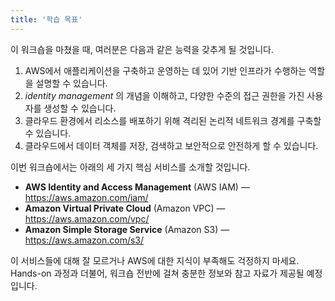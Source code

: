 ```yaml
---
title: '학습 목표'
---
```


이 워크숍을 마쳤을 때, 여러분은 다음과 같은 능력을 갖추게 될 것입니다.

1. AWS에서 애플리케이션을 구축하고 운영하는 데 있어 기반 인프라가 수행하는 역할을 설명할 수 있습니다.
2. *identity management* 의 개념을 이해하고, 다양한 수준의 접근 권한을 가진 사용자를 생성할 수 있습니다.
3. 클라우드 환경에서 리소스를 배포하기 위해 격리된 논리적 네트워크 경계를 구축할 수 있습니다.
4. 클라우드에서 데이터 객체를 저장, 검색하고 보안적으로 안전하게 할 수 있습니다.

이번 워크숍에서는 아래의 세 가지 핵심 서비스를 소개할 것입니다.

- **AWS Identity and Access Management** (AWS IAM) — [https://aws.amazon.com/iam/ ](https://aws.amazon.com/iam/)
- **Amazon Virtual Private Cloud** (Amazon VPC) — [https://aws.amazon.com/vpc/ ](https://aws.amazon.com/vpc/)
- **Amazon Simple Storage Service** (Amazon S3) — [https://aws.amazon.com/s3/ ](https://aws.amazon.com/s3/)

이 서비스들에 대해 잘 모르거나 AWS에 대한 지식이 부족해도 걱정하지 마세요. Hands-on 과정과 더불어, 워크숍 전반에 걸쳐 충분한 정보와 참고 자료가 제공될 예정입니다.
